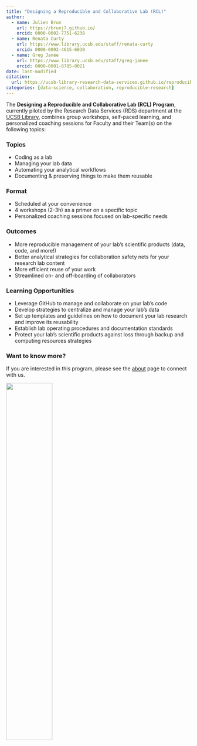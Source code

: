 ```yaml
---
title: "Designing a Reproducible and Collaborative Lab (RCL)"
author:
  - name: Julien Brun
    url: https://brunj7.github.io/
    orcid: 0000-0002-7751-6238
  - name: Renata Curty
    url: https://www.library.ucsb.edu/staff/renata-curty
    orcid: 0000-0002-4615-6030
  - name: Greg Janée
    url: https://www.library.ucsb.edu/staff/greg-janee
    orcid: 0000-0001-8785-0021
date: last-modified
citation: 
  url: https://ucsb-library-research-data-services.github.io/reproducible-lab/
categories: [data-science, collaboration, reproducible-research]
---
```


The **Designing a Reproducible and Collaborative Lab (RCL) Program**, currently piloted by the Research Data Services (RDS) department at the [UCSB Library](https://www.library.ucsb.edu/), combines group workshops, self-paced learning, and personalized coaching sessions for Faculty and their Team(s) on the following topics:

### Topics

-   Coding as a lab
-   Managing your lab data
-   Automating your analytical workflows
-   Documenting & preserving things to make them reusable

### Format

-   Scheduled at your convenience
-   4 workshops (2-3h) as a primer on a specific topic
-   Personalized coaching sessions focused on lab-specific needs

### Outcomes

-   More reproducible management of your lab's scientific products (data, code, and more!)
-   Better analytical strategies for collaboration safety nets for your research lab content
-   More efficient reuse of your work
-   Streamlined on- and off-boarding of collaborators

### Learning Opportunities

-   Leverage GitHub to manage and collaborate on your lab’s code
-   Develop strategies to centralize and manage your lab’s data
-   Set up templates and guidelines on how to document your lab research and improve its reusability
-   Establish lab operating procedures and documentation standards
-   Protect your lab’s scientific products against loss through backup and computing resources strategies

### Want to know more?

If you are interested in this program, please see the [about](about.qmd) page to connect with us.

![](img/rds_hex.png){fig-align="center" width="50%"}
